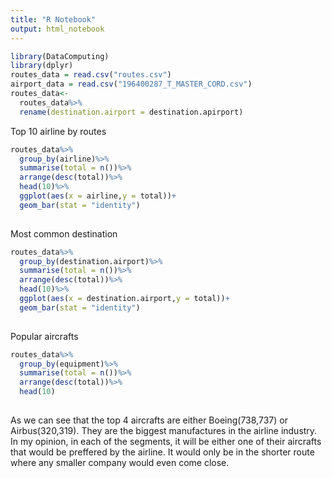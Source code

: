 ```yaml
---
title: "R Notebook"
output: html_notebook
---
```


```r
library(DataComputing)
library(dplyr)
routes_data = read.csv("routes.csv")
airport_data = read.csv("196400287_T_MASTER_CORD.csv")
routes_data<-
  routes_data%>%
  rename(destination.airport = destination.apirport)
```


Top 10 airline by routes 
```r
routes_data%>%
  group_by(airline)%>%
  summarise(total = n())%>%
  arrange(desc(total))%>%
  head(10)%>%
  ggplot(aes(x = airline,y = total))+
  geom_bar(stat = "identity")
  

```

Most common destination

```r
routes_data%>%
  group_by(destination.airport)%>%
  summarise(total = n())%>%
  arrange(desc(total))%>%
  head(10)%>%
  ggplot(aes(x = destination.airport,y = total))+
  geom_bar(stat = "identity")
    
```

Popular aircrafts 

```r
routes_data%>%
  group_by(equipment)%>%
  summarise(total = n())%>%
  arrange(desc(total))%>%
  head(10)
  
```
As we can see that the top 4 aircrafts are either Boeing(738,737) or Airbus(320,319). They are the biggest manufactures in the airline industry. In my opinion, in each of the segments, it will be either one of their aircrafts that would be preffered by the airline. It would only be in the shorter route where any smaller company would even come close. 
